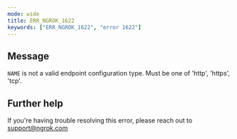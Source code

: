```yaml
---
mode: wide
title: ERR_NGROK_1622
keywords: ["ERR_NGROK_1622", "error 1622"]
---
```


## Message

`NAME` is not a valid endpoint configuration type. Must be one of 'http', 'https', 'tcp'.

## Further help

If you're having trouble resolving this error, please reach out to [support@ngrok.com](mailto:support@ngrok.com?subject=Help%20with%20ERR_NGROK_1622)

